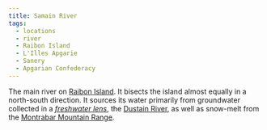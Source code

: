 ```yaml
---
title: Samain River
tags:
  - locations
  - river
  - Raibon Island
  - L'Illes Apgarie
  - Sanery
  - Apgarian Confederacy
---
```


The main river on [Raibon Island](./raibon-island.mdx). It bisects the island
almost equally in a north-south direction. It sources its water primarily from
groundwater collected in a
_[freshwater lens](<https://en.wikipedia.org/wiki/Lens_(hydrology)>)_, the
[Dustain River](./dustain-river.mdx), as well as snow-melt from the
[Montrabar Mountain Range](./montrabar-mountain-range.mdx).
